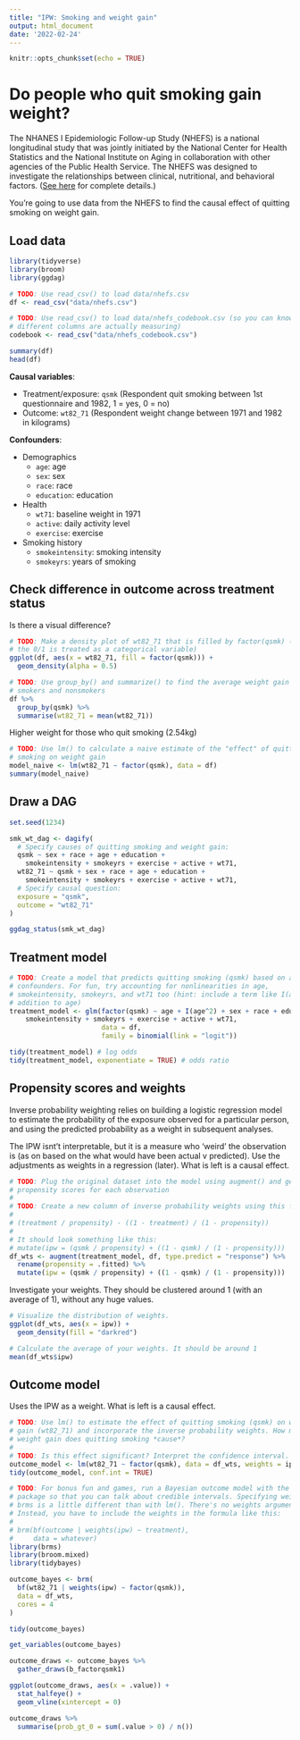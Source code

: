 ```yaml
---
title: "IPW: Smoking and weight gain"
output: html_document
date: '2022-02-24'
---
```


```r
knitr::opts_chunk$set(echo = TRUE)
```

# Do people who quit smoking gain weight?

The NHANES I Epidemiologic Follow-up Study (NHEFS) is a national longitudinal study that was jointly initiated by the National Center for Health Statistics and the National Institute on Aging in collaboration with other agencies of the Public Health Service. The NHEFS was designed to investigate the relationships between clinical, nutritional, and behavioral factors. ([See here](https://wwwn.cdc.gov/nchs/nhanes/nhefs/) for complete details.)

You're going to use data from the NHEFS to find the causal effect of quitting smoking on weight gain.


## Load data

```r
library(tidyverse)
library(broom)
library(ggdag)

# TODO: Use read_csv() to load data/nhefs.csv
df <- read_csv("data/nhefs.csv")

# TODO: Use read_csv() to load data/nhefs_codebook.csv (so you can know what the
# different columns are actually measuring)
codebook <- read_csv("data/nhefs_codebook.csv")
```

```r
summary(df)
head(df)
```


**Causal variables**:

- Treatment/exposure: `qsmk` (Respondent quit smoking between 1st questionnaire and 1982, 1 = yes, 0 = no)
- Outcome: `wt82_71` (Respondent weight change between 1971 and 1982 in kilograms)

**Confounders**:

- Demographics
  - `age`: age
  - `sex`: sex
  - `race`: race
  - `education`: education
- Health
  - `wt71`: baseline weight in 1971
  - `active`: daily activity level
  - `exercise`: exercise
- Smoking history
  - `smokeintensity`: smoking intensity
  - `smokeyrs`: years of smoking


## Check difference in outcome across treatment status

Is there a visual difference?

```r
# TODO: Make a density plot of wt82_71 that is filled by factor(qsmk) (so that
# the 0/1 is treated as a categorical variable)
ggplot(df, aes(x = wt82_71, fill = factor(qsmk))) +
  geom_density(alpha = 0.5)
```

```r
# TODO: Use group_by() and summarize() to find the average weight gain among
# smokers and nonsmokers
df %>% 
  group_by(qsmk) %>% 
  summarise(wt82_71 = mean(wt82_71))
```

Higher weight for those who quit smoking (2.54kg)

```r
# TODO: Use lm() to calculate a naive estimate of the "effect" of quitting
# smoking on weight gain
model_naive <- lm(wt82_71 ~ factor(qsmk), data = df)
summary(model_naive)
```


## Draw a DAG

```r
set.seed(1234)

smk_wt_dag <- dagify(
  # Specify causes of quitting smoking and weight gain:
  qsmk ~ sex + race + age + education + 
    smokeintensity + smokeyrs + exercise + active + wt71,
  wt82_71 ~ qsmk + sex + race + age + education + 
    smokeintensity + smokeyrs + exercise + active + wt71,
  # Specify causal question:
  exposure = "qsmk", 
  outcome = "wt82_71"
)

ggdag_status(smk_wt_dag)
```

## Treatment model

```r
# TODO: Create a model that predicts quitting smoking (qsmk) based on all the
# confounders. For fun, try accounting for nonlinearities in age,
# smokeintensity, smokeyrs, and wt71 too (hint: include a term like I(age^2) in
# addition to age)
treatment_model <- glm(factor(qsmk) ~ age + I(age^2) + sex + race + education + 
    smokeintensity + smokeyrs + exercise + active + wt71,
                       data = df,
                       family = binomial(link = "logit"))

tidy(treatment_model) # log odds
tidy(treatment_model, exponentiate = TRUE) # odds ratio
```



## Propensity scores and weights

Inverse probability weighting relies on building a logistic regression model to estimate the probability of the exposure observed for a particular person, and using the predicted probability as a weight in subsequent analyses.

The IPW isnt't interpretable, but it is a  measure who 'weird' the observation is (as on based on the what would have been actual v predicted). Use the adjustments as weights in a regression (later). What is left is a causal effect.

```r
# TODO: Plug the original dataset into the model using augment() and generate
# propensity scores for each observation
#
# TODO: Create a new column of inverse probability weights using this formula:
#
# (treatment / propensity) - ((1 - treatment) / (1 - propensity))
# 
# It should look something like this:
# mutate(ipw = (qsmk / propensity) + ((1 - qsmk) / (1 - propensity)))
df_wts <- augment(treatment_model, df, type.predict = "response") %>% 
  rename(propensity = .fitted) %>% 
  mutate(ipw = (qsmk / propensity) + ((1 - qsmk) / (1 - propensity)))
```

Investigate your weights. They should be clustered around 1 (with an average of 1), without any huge values.

```r
# Visualize the distribution of weights. 
ggplot(df_wts, aes(x = ipw)) +
  geom_density(fill = "darkred")
```

```r
# Calculate the average of your weights. It should be around 1
mean(df_wts$ipw)
```

## Outcome model

Uses the IPW as a weight. What is left is a causal effect.

```r
# TODO: Use lm() to estimate the effect of quitting smoking (qsmk) on weight
# gain (wt82_71) and incorporate the inverse probability weights. How much
# weight gain does quitting smoking *cause*?
#
# TODO: Is this effect significant? Interpret the confidence interval.
outcome_model <- lm(wt82_71 ~ factor(qsmk), data = df_wts, weights = ipw)
tidy(outcome_model, conf.int = TRUE)
```

```r
# TODO: For bonus fun and games, run a Bayesian outcome model with the brms
# package so that you can talk about credible intervals. Specifying weights with
# brms is a little different than with lm(). There's no weights argument.
# Instead, you have to include the weights in the formula like this:
#
# brm(bf(outcome | weights(ipw) ~ treatment), 
#     data = whatever)
library(brms)
library(broom.mixed)
library(tidybayes)

outcome_bayes <- brm(
  bf(wt82_71 | weights(ipw) ~ factor(qsmk)),
  data = df_wts,
  cores = 4
)

tidy(outcome_bayes)

get_variables(outcome_bayes)

outcome_draws <- outcome_bayes %>% 
  gather_draws(b_factorqsmk1)

ggplot(outcome_draws, aes(x = .value)) +
  stat_halfeye() +
  geom_vline(xintercept = 0)

outcome_draws %>% 
  summarise(prob_gt_0 = sum(.value > 0) / n())
```
